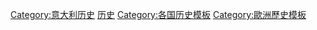 [[Category:意大利历史|Category:意大利历史]]
[[Category:意大利模板|历史]]
[[Category:各国历史模板|Category:各国历史模板]]
[[Category:歐洲歷史模板|Category:歐洲歷史模板]]